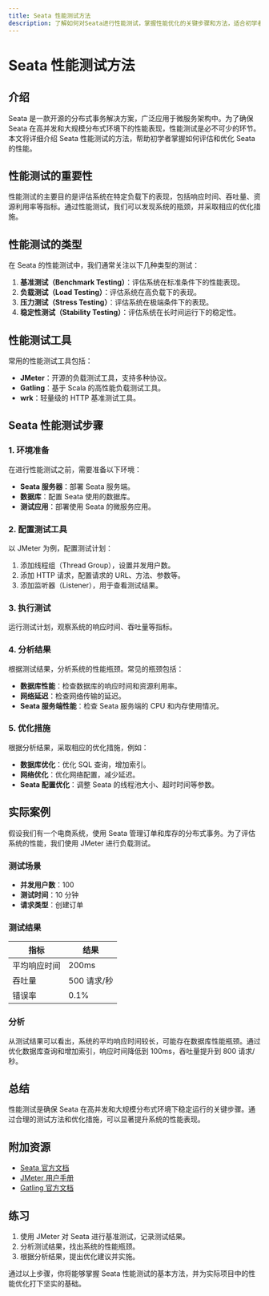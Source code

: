 ```yaml
---
title: Seata 性能测试方法
description: 了解如何对Seata进行性能测试，掌握性能优化的关键步骤和方法，适合初学者。
---
```


# Seata 性能测试方法

## 介绍

Seata 是一款开源的分布式事务解决方案，广泛应用于微服务架构中。为了确保 Seata 在高并发和大规模分布式环境下的性能表现，性能测试是必不可少的环节。本文将详细介绍 Seata 性能测试的方法，帮助初学者掌握如何评估和优化 Seata 的性能。

## 性能测试的重要性

性能测试的主要目的是评估系统在特定负载下的表现，包括响应时间、吞吐量、资源利用率等指标。通过性能测试，我们可以发现系统的瓶颈，并采取相应的优化措施。

## 性能测试的类型

在 Seata 的性能测试中，我们通常关注以下几种类型的测试：

1. **基准测试（Benchmark Testing）**：评估系统在标准条件下的性能表现。
2. **负载测试（Load Testing）**：评估系统在高负载下的表现。
3. **压力测试（Stress Testing）**：评估系统在极端条件下的表现。
4. **稳定性测试（Stability Testing）**：评估系统在长时间运行下的稳定性。

## 性能测试工具

常用的性能测试工具包括：

- **JMeter**：开源的负载测试工具，支持多种协议。
- **Gatling**：基于 Scala 的高性能负载测试工具。
- **wrk**：轻量级的 HTTP 基准测试工具。

## Seata 性能测试步骤

### 1. 环境准备

在进行性能测试之前，需要准备以下环境：

- **Seata 服务器**：部署 Seata 服务端。
- **数据库**：配置 Seata 使用的数据库。
- **测试应用**：部署使用 Seata 的微服务应用。

### 2. 配置测试工具

以 JMeter 为例，配置测试计划：

1. 添加线程组（Thread Group），设置并发用户数。
2. 添加 HTTP 请求，配置请求的 URL、方法、参数等。
3. 添加监听器（Listener），用于查看测试结果。

### 3. 执行测试

运行测试计划，观察系统的响应时间、吞吐量等指标。

### 4. 分析结果

根据测试结果，分析系统的性能瓶颈。常见的瓶颈包括：

- **数据库性能**：检查数据库的响应时间和资源利用率。
- **网络延迟**：检查网络传输的延迟。
- **Seata 服务端性能**：检查 Seata 服务端的 CPU 和内存使用情况。

### 5. 优化措施

根据分析结果，采取相应的优化措施，例如：

- **数据库优化**：优化 SQL 查询，增加索引。
- **网络优化**：优化网络配置，减少延迟。
- **Seata 配置优化**：调整 Seata 的线程池大小、超时时间等参数。

## 实际案例

假设我们有一个电商系统，使用 Seata 管理订单和库存的分布式事务。为了评估系统的性能，我们使用 JMeter 进行负载测试。

### 测试场景

- **并发用户数**：100
- **测试时间**：10 分钟
- **请求类型**：创建订单

### 测试结果

| 指标         | 结果       |
|--------------|------------|
| 平均响应时间 | 200ms      |
| 吞吐量       | 500 请求/秒 |
| 错误率       | 0.1%       |

### 分析

从测试结果可以看出，系统的平均响应时间较长，可能存在数据库性能瓶颈。通过优化数据库查询和增加索引，响应时间降低到 100ms，吞吐量提升到 800 请求/秒。

## 总结

性能测试是确保 Seata 在高并发和大规模分布式环境下稳定运行的关键步骤。通过合理的测试方法和优化措施，可以显著提升系统的性能表现。

## 附加资源

- [Seata 官方文档](https://seata.io/zh-cn/docs/overview/what-is-seata.html)
- [JMeter 用户手册](https://jmeter.apache.org/usermanual/index.html)
- [Gatling 官方文档](https://gatling.io/docs/current/)

## 练习

1. 使用 JMeter 对 Seata 进行基准测试，记录测试结果。
2. 分析测试结果，找出系统的性能瓶颈。
3. 根据分析结果，提出优化建议并实施。

通过以上步骤，你将能够掌握 Seata 性能测试的基本方法，并为实际项目中的性能优化打下坚实的基础。